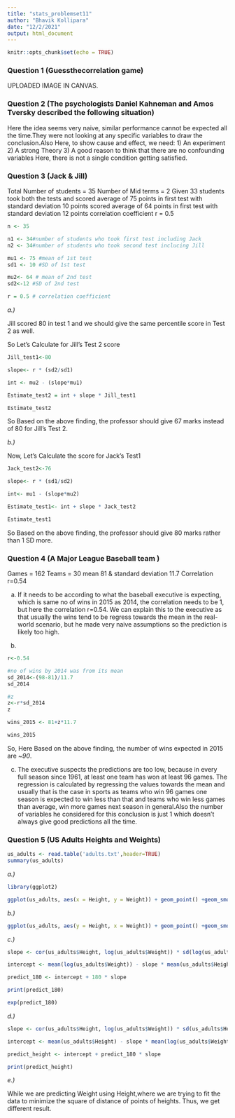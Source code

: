 ```yaml
---
title: "stats_problemset11"
author: "Bhavik Kollipara"
date: "12/2/2021"
output: html_document
---
```


```r
knitr::opts_chunk$set(echo = TRUE)
```

### Question 1 (Guessthecorrelation game)

UPLOADED IMAGE IN CANVAS.
 
### Question 2 (The psychologists Daniel Kahneman and Amos Tversky described the following situation)

Here the idea seems very naive, similar performance cannot be expected all the time.They were not looking at any specific variables to draw the conclusion.Also Here, to show cause and effect, we need: 1) An experiment 2) A strong Theory 3) A good reason to think that there are no confounding variables Here, there is not a single condition getting satisfied.

### Question 3 (Jack & Jill)
Total Number of students = 35
Number of Mid terms = 2
Given 33 students took both the tests and 
scored average of 75 points in first test with standard deviation 10 points
scored average of 64 points in first test with standard deviation 12 points
correlation coefficient r = 0.5

```r
n <- 35

n1 <- 34#number of students who took first test including Jack
n2 <- 34#number of students who took second test inclucing Jill

mu1 <- 75 #mean of 1st test
sd1 <- 10 #SD of 1st test

mu2<- 64 # mean of 2nd test
sd2<-12 #SD of 2nd test

r = 0.5 # correlation coefficient
```

*a.)*

Jill scored 80 in test 1 and we should give the same percentile score in Test 2 as well.

So Let's Calculate for Jill's Test 2 score

```r
Jill_test1<-80

slope<- r * (sd2/sd1)

int <- mu2 - (slope*mu1)

Estimate_test2 = int + slope * Jill_test1

Estimate_test2
```
So Based on the above finding, the professor should give 67 marks instead of 80 for Jill's Test 2.

*b.)*

Now, Let's Calculate the score for Jack's Test1

```r
Jack_test2<-76

slope<- r * (sd1/sd2)

int<- mu1 - (slope*mu2)

Estimate_test1<- int + slope * Jack_test2

Estimate_test1
```

So Based on the above finding, the professor should give 80 marks rather than 1 SD more.

### Question 4 (A Major League Baseball team )

Games = 162
Teams = 30
mean 81 & standard deviation 11.7
Correlation r=0.54

a) If it needs to be according to what the baseball executive is expecting, which is same no of wins in 2015 as 2014, the correlation needs to be 1, but here the correlation r=0.54. We can explain this to the executive as that usually the wins tend to be regress towards the mean in the real-world scenario, but he made very naive assumptions so the prediction is likely too high.

b) 

```r
r<-0.54

#no of wins by 2014 was from its mean
sd_2014<-(98-81)/11.7
sd_2014

#z
z<-r*sd_2014
z

wins_2015 <- 81+z*11.7

wins_2015
```

So, Here Based on the above finding, the number of wins expected in 2015 are ~*90*.

c)
The executive suspects the predictions are too low, because in every full season since 1961, at least one team has won at least 96 games. The regression is calculated by regressing the values towards the mean and usually that is the case in sports as teams who win 96 games one season is expected to win less than that and teams who win less games than average, win more games next season in general.Also the number of variables he considered for this conclusion is just 1 which doesn't always give good predictions all the time.


### Question 5 (US Adults Heights and Weights)

```r
us_adults <- read.table('adults.txt',header=TRUE)
summary(us_adults)
```

*a.)*
```r
library(ggplot2)

ggplot(us_adults, aes(x = Height, y = Weight)) + geom_point() +geom_smooth(method = "lm")
```

*b.)*
```r
ggplot(us_adults, aes(y = Height, x = Weight)) + geom_point() +geom_smooth(method = "lm")
```

*c.)*
```r

slope <- cor(us_adults$Height, log(us_adults$Weight)) * sd(log(us_adults$Weight)) / sd(us_adults$Height)

intercept <- mean(log(us_adults$Weight)) - slope * mean(us_adults$Height)

predict_180 <- intercept + 180 * slope

print(predict_180)

exp(predict_180)
```
*d.)*
```r
slope <- cor(us_adults$Height, log(us_adults$Weight)) * sd(us_adults$Height)/ sd(log(us_adults$Weight)) 

intercept <- mean(us_adults$Height) - slope * mean(log(us_adults$Weight))

predict_height <- intercept + predict_180 * slope

print(predict_height)
```
*e.)*

While we are predicting Weight using Height,where we are trying to fit the data to minimize the square of distance of points of heights. Thus, we get different result.

